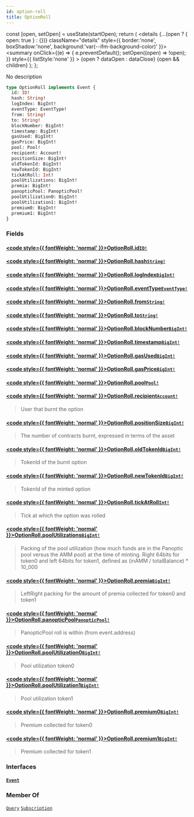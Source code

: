 ```yaml
---
id: option-roll
title: OptionRoll
---
```









  const [open, setOpen] = useState(startOpen);
  return (
    <details {...(open ? { open: true } : {})} className="details" style={{ border:'none', boxShadow:'none', background:'var(--ifm-background-color)' }}>
      <summary
        onClick={(e) => {
          e.preventDefault();
          setOpen((open) => !open);
        }}
        style={{ listStyle:'none' }}
      >
      {open ? dataOpen : dataClose}
      </summary>
      {open && children}
    </details>
  );
};








No description


```graphql
type OptionRoll implements Event {
  id: ID!
  hash: String!
  logIndex: BigInt!
  eventType: EventType!
  from: String!
  to: String!
  blockNumber: BigInt!
  timestamp: BigInt!
  gasUsed: BigInt!
  gasPrice: BigInt!
  pool: Pool!
  recipient: Account!
  positionSize: BigInt!
  oldTokenId: BigInt!
  newTokenId: BigInt!
  tickAtRoll: Int!
  poolUtilizations: BigInt!
  premia: BigInt!
  panopticPool: PanopticPool!
  poolUtilization0: BigInt!
  poolUtilization1: BigInt!
  premium0: BigInt!
  premium1: BigInt!
}
```




### Fields

#### [<code style={{ fontWeight: 'normal' }}>OptionRoll.<b>id</b></code>](#)<Bullet />[`ID!`](/docs/subgraph-generated/types/scalars/id) <Badge class="badge badge--secondary" text="non-null"/> <Badge class="badge badge--secondary" text="scalar"/> 
> 
> 
> 
> 

#### [<code style={{ fontWeight: 'normal' }}>OptionRoll.<b>hash</b></code>](#)<Bullet />[`String!`](/docs/subgraph-generated/types/scalars/string) <Badge class="badge badge--secondary" text="non-null"/> <Badge class="badge badge--secondary" text="scalar"/> 
> 
> 
> 
> 

#### [<code style={{ fontWeight: 'normal' }}>OptionRoll.<b>logIndex</b></code>](#)<Bullet />[`BigInt!`](/docs/subgraph-generated/types/scalars/big-int) <Badge class="badge badge--secondary" text="non-null"/> <Badge class="badge badge--secondary" text="scalar"/> 
> 
> 
> 
> 

#### [<code style={{ fontWeight: 'normal' }}>OptionRoll.<b>eventType</b></code>](#)<Bullet />[`EventType!`](/docs/subgraph-generated/types/enums/event-type) <Badge class="badge badge--secondary" text="non-null"/> <Badge class="badge badge--secondary" text="enum"/> 
> 
> 
> 
> 

#### [<code style={{ fontWeight: 'normal' }}>OptionRoll.<b>from</b></code>](#)<Bullet />[`String!`](/docs/subgraph-generated/types/scalars/string) <Badge class="badge badge--secondary" text="non-null"/> <Badge class="badge badge--secondary" text="scalar"/> 
> 
> 
> 
> 

#### [<code style={{ fontWeight: 'normal' }}>OptionRoll.<b>to</b></code>](#)<Bullet />[`String!`](/docs/subgraph-generated/types/scalars/string) <Badge class="badge badge--secondary" text="non-null"/> <Badge class="badge badge--secondary" text="scalar"/> 
> 
> 
> 
> 

#### [<code style={{ fontWeight: 'normal' }}>OptionRoll.<b>blockNumber</b></code>](#)<Bullet />[`BigInt!`](/docs/subgraph-generated/types/scalars/big-int) <Badge class="badge badge--secondary" text="non-null"/> <Badge class="badge badge--secondary" text="scalar"/> 
> 
> 
> 
> 

#### [<code style={{ fontWeight: 'normal' }}>OptionRoll.<b>timestamp</b></code>](#)<Bullet />[`BigInt!`](/docs/subgraph-generated/types/scalars/big-int) <Badge class="badge badge--secondary" text="non-null"/> <Badge class="badge badge--secondary" text="scalar"/> 
> 
> 
> 
> 

#### [<code style={{ fontWeight: 'normal' }}>OptionRoll.<b>gasUsed</b></code>](#)<Bullet />[`BigInt!`](/docs/subgraph-generated/types/scalars/big-int) <Badge class="badge badge--secondary" text="non-null"/> <Badge class="badge badge--secondary" text="scalar"/> 
> 
> 
> 
> 

#### [<code style={{ fontWeight: 'normal' }}>OptionRoll.<b>gasPrice</b></code>](#)<Bullet />[`BigInt!`](/docs/subgraph-generated/types/scalars/big-int) <Badge class="badge badge--secondary" text="non-null"/> <Badge class="badge badge--secondary" text="scalar"/> 
> 
> 
> 
> 

#### [<code style={{ fontWeight: 'normal' }}>OptionRoll.<b>pool</b></code>](#)<Bullet />[`Pool!`](/docs/subgraph-generated/types/objects/pool) <Badge class="badge badge--secondary" text="non-null"/> <Badge class="badge badge--secondary" text="object"/> 
> 
> 
> 
> 

#### [<code style={{ fontWeight: 'normal' }}>OptionRoll.<b>recipient</b></code>](#)<Bullet />[`Account!`](/docs/subgraph-generated/types/objects/account) <Badge class="badge badge--secondary" text="non-null"/> <Badge class="badge badge--secondary" text="object"/> 
> 
> 
>  User that burnt the option 
> 

#### [<code style={{ fontWeight: 'normal' }}>OptionRoll.<b>positionSize</b></code>](#)<Bullet />[`BigInt!`](/docs/subgraph-generated/types/scalars/big-int) <Badge class="badge badge--secondary" text="non-null"/> <Badge class="badge badge--secondary" text="scalar"/> 
> 
> 
>  The number of contracts burnt, expressed in terms of the asset 
> 

#### [<code style={{ fontWeight: 'normal' }}>OptionRoll.<b>oldTokenId</b></code>](#)<Bullet />[`BigInt!`](/docs/subgraph-generated/types/scalars/big-int) <Badge class="badge badge--secondary" text="non-null"/> <Badge class="badge badge--secondary" text="scalar"/> 
> 
> 
>  TokenId of the burnt option 
> 

#### [<code style={{ fontWeight: 'normal' }}>OptionRoll.<b>newTokenId</b></code>](#)<Bullet />[`BigInt!`](/docs/subgraph-generated/types/scalars/big-int) <Badge class="badge badge--secondary" text="non-null"/> <Badge class="badge badge--secondary" text="scalar"/> 
> 
> 
>  TokenId of the minted option 
> 

#### [<code style={{ fontWeight: 'normal' }}>OptionRoll.<b>tickAtRoll</b></code>](#)<Bullet />[`Int!`](/docs/subgraph-generated/types/scalars/int) <Badge class="badge badge--secondary" text="non-null"/> <Badge class="badge badge--secondary" text="scalar"/> 
> 
> 
>  Tick at which the option was rolled 
> 

#### [<code style={{ fontWeight: 'normal' }}>OptionRoll.<b>poolUtilizations</b></code>](#)<Bullet />[`BigInt!`](/docs/subgraph-generated/types/scalars/big-int) <Badge class="badge badge--secondary" text="non-null"/> <Badge class="badge badge--secondary" text="scalar"/> 
> 
> 
>  Packing of the pool utilization (how much funds are in the Panoptic pool versus the AMM pool) at the time of minting. Right 64bits for token0 and left 64bits for token1, defined as (inAMM / totalBalance) * 10_000 
> 

#### [<code style={{ fontWeight: 'normal' }}>OptionRoll.<b>premia</b></code>](#)<Bullet />[`BigInt!`](/docs/subgraph-generated/types/scalars/big-int) <Badge class="badge badge--secondary" text="non-null"/> <Badge class="badge badge--secondary" text="scalar"/> 
> 
> 
>  LeftRight packing for the amount of premia collected for token0 and token1 
> 

#### [<code style={{ fontWeight: 'normal' }}>OptionRoll.<b>panopticPool</b></code>](#)<Bullet />[`PanopticPool!`](/docs/subgraph-generated/types/objects/panoptic-pool) <Badge class="badge badge--secondary" text="non-null"/> <Badge class="badge badge--secondary" text="object"/> 
> 
> 
>  PanopticPool roll is within (from event.address) 
> 

#### [<code style={{ fontWeight: 'normal' }}>OptionRoll.<b>poolUtilization0</b></code>](#)<Bullet />[`BigInt!`](/docs/subgraph-generated/types/scalars/big-int) <Badge class="badge badge--secondary" text="non-null"/> <Badge class="badge badge--secondary" text="scalar"/> 
> 
> 
>  Pool utilization token0 
> 

#### [<code style={{ fontWeight: 'normal' }}>OptionRoll.<b>poolUtilization1</b></code>](#)<Bullet />[`BigInt!`](/docs/subgraph-generated/types/scalars/big-int) <Badge class="badge badge--secondary" text="non-null"/> <Badge class="badge badge--secondary" text="scalar"/> 
> 
> 
>  Pool utilization token1 
> 

#### [<code style={{ fontWeight: 'normal' }}>OptionRoll.<b>premium0</b></code>](#)<Bullet />[`BigInt!`](/docs/subgraph-generated/types/scalars/big-int) <Badge class="badge badge--secondary" text="non-null"/> <Badge class="badge badge--secondary" text="scalar"/> 
> 
> 
>  Premium collected for token0 
> 

#### [<code style={{ fontWeight: 'normal' }}>OptionRoll.<b>premium1</b></code>](#)<Bullet />[`BigInt!`](/docs/subgraph-generated/types/scalars/big-int) <Badge class="badge badge--secondary" text="non-null"/> <Badge class="badge badge--secondary" text="scalar"/> 
> 
> 
>  Premium collected for token1 
> 

### Interfaces

#### [`Event`](/docs/subgraph-generated/types/interfaces/event) <Badge class="badge badge--secondary" text="interface"/> 
> 
> 
> 
> 





### Member Of

[`Query`](/docs/subgraph-generated/types/objects/query)  <Badge class="badge badge--secondary" text="object"/><Bullet />[`Subscription`](/docs/subgraph-generated/types/objects/subscription)  <Badge class="badge badge--secondary" text="object"/>

